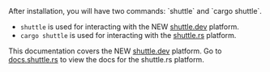 <Warning>
After installation, you will have two commands: `shuttle` and `cargo shuttle`.

- `shuttle` is used for interacting with the NEW [shuttle.dev](https://www.shuttle.dev) platform.
- `cargo shuttle` is used for interacting with the [shuttle.rs](https://www.shuttle.rs) platform.

This documentation covers the NEW [shuttle.dev](https://www.shuttle.dev) platform.
Go to [docs.shuttle.rs](https://docs.shuttle.rs) to view the docs for the shuttle.rs platform.
</Warning>

